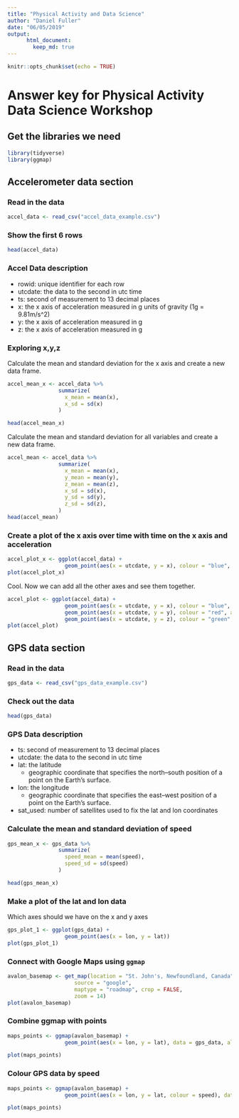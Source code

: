 ```yaml
---
title: "Physical Activity and Data Science"
author: "Daniel Fuller"
date: "06/05/2019"
output:
      html_document:
        keep_md: true
---
```


```r
knitr::opts_chunk$set(echo = TRUE)
```

# Answer key for Physical Activity Data Science Workshop

## Get the libraries we need
```r
library(tidyverse)
library(ggmap)
```

## Accelerometer data section

### Read in the data
```r
accel_data <- read_csv("accel_data_example.csv")
```

### Show the first 6 rows
```r
head(accel_data)
```

### Accel Data description
* rowid: unique identifier for each row
* utcdate: the data to the second in utc time
* ts: second of measurement to 13 decimal places
* x: the x axis of acceleration measured in g units of gravity (1g = 9.81m/s^2)
* y: the x axis of acceleration measured in g 
* z: the x axis of acceleration measured in g 

### Exploring x,y,z

Calculate the mean and standard deviation for the x axis and create a new data frame. 
```r
accel_mean_x <- accel_data %>% 
                summarize(
                  x_mean = mean(x),
                  x_sd = sd(x)
                )

head(accel_mean_x)
```

Calculate the mean and standard deviation for all variables and create a new data frame. 
```r
accel_mean <- accel_data %>% 
                summarize(
                  x_mean = mean(x),
                  y_mean = mean(y),
                  z_mean = mean(z),
                  x_sd = sd(x),
                  y_sd = sd(y),
                  z_sd = sd(z),
                )
head(accel_mean)
```

### Create a plot of the x axis over time with time on the x axis and acceleration 
```r
accel_plot_x <- ggplot(accel_data) + 
                  geom_point(aes(x = utcdate, y = x), colour = "blue", alpha = 0.1)
plot(accel_plot_x)
```

Cool. Now we can add all the other axes and see them together. 
```r
accel_plot <- ggplot(accel_data) + 
                  geom_point(aes(x = utcdate, y = x), colour = "blue", alpha = 0.1) + 
                  geom_point(aes(x = utcdate, y = y), colour = "red", alpha = 0.1) + 
                  geom_point(aes(x = utcdate, y = z), colour = "green", alpha = 0.1) 
plot(accel_plot)
```

## GPS data section

### Read in the data
```r
gps_data <- read_csv("gps_data_example.csv")
```

### Check out the data
```r
head(gps_data) 
```

### GPS Data description
* ts: second of measurement to 13 decimal places
* utcdate: the data to the second in utc time
* lat: the latitude 
    * geographic coordinate that specifies the north–south position of a point on the Earth's surface.
* lon: the longitude
    * geographic coordinate that specifies the east–west position of a point on the Earth's surface.
* sat_used: number of satellites used to fix the lat and lon coordinates

### Calculate the mean and standard deviation of speed
```r
gps_mean_x <- gps_data %>% 
                summarize(
                  speed_mean = mean(speed),
                  speed_sd = sd(speed)
                )

head(gps_mean_x)
```

### Make a plot of the lat and lon data

Which axes should we have on the x and y axes
```r
gps_plot_1 <- ggplot(gps_data) + 
                  geom_point(aes(x = lon, y = lat))
plot(gps_plot_1)
```

### Connect with Google Maps using `ggmap` 
```r
avalon_basemap <- get_map(location = "St. John's, Newfoundland, Canada",
                     source = "google",
                     maptype = "roadmap", crop = FALSE,
                     zoom = 14)
plot(avalon_basemap)
```

### Combine ggmap with points
```r
maps_points <- ggmap(avalon_basemap) + 
                  geom_point(aes(x = lon, y = lat), data = gps_data, alpha = 0.2)

plot(maps_points)
```

### Colour GPS data by speed
```r
maps_points <- ggmap(avalon_basemap) + 
                  geom_point(aes(x = lon, y = lat, colour = speed), data = gps_data, alpha = 0.2)

plot(maps_points)
```


